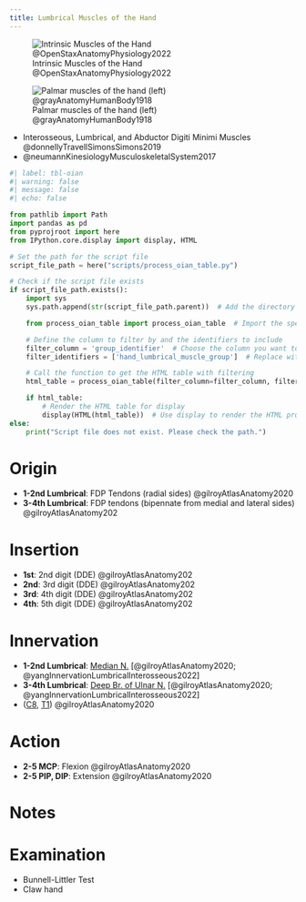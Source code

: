 ```yaml
---
title: Lumbrical Muscles of the Hand
---
```


![Intrinsic Muscles of the Hand @OpenStaxAnatomyPhysiology2022](/The Archive/Images/OpenStax Anatomy and Physiology 2e/fig11.28 Intrinsic Muscles of the Hand.jpeg){#fig-openstax-fig11.28}

![Palmar muscles of the hand (left) @grayAnatomyHumanBody1918](/The Archive/Images/Gray anatomy 1918 images/Myology/image427 The muscles of the left hand. Palmar surface.gif)

::: {.callout title="Reading list"}

- Interosseous, Lumbrical, and Abductor Digiti Minimi Muscles @donnellyTravellSimonsSimons2019
- @neumannKinesiologyMusculoskeletalSystem2017

:::

```python
#| label: tbl-oian
#| warning: false
#| message: false
#| echo: false

from pathlib import Path
import pandas as pd
from pyprojroot import here
from IPython.core.display import display, HTML

# Set the path for the script file
script_file_path = here("scripts/process_oian_table.py")

# Check if the script file exists
if script_file_path.exists():
    import sys
    sys.path.append(str(script_file_path.parent))  # Add the directory of the script to the system path

    from process_oian_table import process_oian_table  # Import the specific function

    # Define the column to filter by and the identifiers to include
    filter_column = 'group_identifier'  # Choose the column you want to filter by
    filter_identifiers = ['hand_lumbrical_muscle_group']  # Replace with actual identifiers you want to include

    # Call the function to get the HTML table with filtering
    html_table = process_oian_table(filter_column=filter_column, filter_identifiers=filter_identifiers)

    if html_table:
        # Render the HTML table for display
        display(HTML(html_table))  # Use display to render the HTML properly
else:
    print("Script file does not exist. Please check the path.")

```



# Origin {#origin}

- **1-2nd Lumbrical**: FDP Tendons (radial sides) @gilroyAtlasAnatomy2020
- **3-4th Lumbrical**: FDP tendons (bipennate from medial and lateral sides) @gilroyAtlasAnatomy202



# Insertion {#insertion}

- **1st**: 2nd digit (DDE) @gilroyAtlasAnatomy202
- **2nd**: 3rd digit (DDE) @gilroyAtlasAnatomy202
- **3rd**: 4th digit (DDE) @gilroyAtlasAnatomy202
- **4th**: 5th digit (DDE) @gilroyAtlasAnatomy202



# Innervation {#innervation}


- **1-2nd Lumbrical**: [Median N.]({{< var ref-median-nerve.path >}}) [@gilroyAtlasAnatomy2020; @yangInnervationLumbricalInterosseous2022]
- **3-4th Lumbrical**: [Deep Br. of Ulnar N.]({{< var ref-deep-branch-of-ulnar-nerve.path >}}) [@gilroyAtlasAnatomy2020; @yangInnervationLumbricalInterosseous2022]
- ([C8]({{< var ref-nerve-root.c8 >}}), [T1]({{< var ref-nerve-root.t1 >}})) @gilroyAtlasAnatomy2020





# Action {#action}

- **2-5 MCP**: Flexion @gilroyAtlasAnatomy2020
- **2-5 PIP, DIP**: Extension @gilroyAtlasAnatomy2020




# Notes



# Examination

- Bunnell-Littler Test
- Claw hand